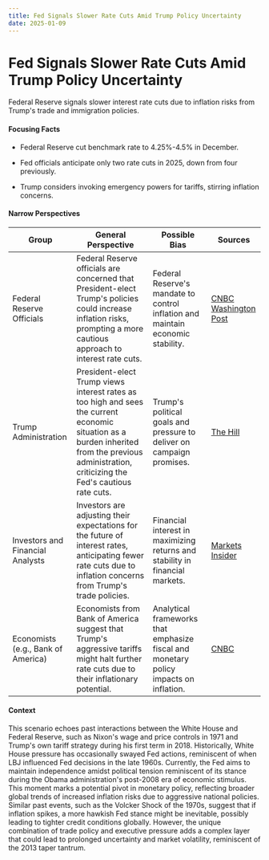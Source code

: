 ```yaml
---
title: Fed Signals Slower Rate Cuts Amid Trump Policy Uncertainty
date: 2025-01-09
---
```


# Fed Signals Slower Rate Cuts Amid Trump Policy Uncertainty

Federal Reserve signals slower interest rate cuts due to inflation risks from Trump's trade and immigration policies.

#### Focusing Facts

- Federal Reserve cut benchmark rate to 4.25%-4.5% in December.

- Fed officials anticipate only two rate cuts in 2025, down from four previously.

- Trump considers invoking emergency powers for tariffs, stirring inflation concerns.


#### Narrow Perspectives

| Group | General Perspective | Possible Bias | Sources |
|--------|-------------------|---------------|----------|
| Federal Reserve Officials | Federal Reserve officials are concerned that President-elect Trump's policies could increase inflation risks, prompting a more cautious approach to interest rate cuts. | Federal Reserve's mandate to control inflation and maintain economic stability. | [CNBC](https://www.cnbc.com/2025/01/08/fed-minutes-january-2025.html) [Washington Post](https://www.washingtonpost.com/business/2025/01/08/fed-trump-cuts-interest-rates/) |
| Trump Administration | President-elect Trump views interest rates as too high and sees the current economic situation as a burden inherited from the previous administration, criticizing the Fed's cautious rate cuts. | Trump's political goals and pressure to deliver on campaign promises. | [The Hill](https://thehill.com/business/5071561-trump-criticizes-federal-reserve-inflation/) |
| Investors and Financial Analysts | Investors are adjusting their expectations for the future of interest rates, anticipating fewer rate cuts due to inflation concerns from Trump's trade policies. | Financial interest in maximizing returns and stability in financial markets. | [Markets Insider](https://markets.businessinsider.com/news/stocks/stock-market-today-interest-rates-inflation-outlook-fed-rate-cuts-2025-1) |
| Economists (e.g., Bank of America) | Economists from Bank of America suggest that Trump's aggressive tariffs might halt further rate cuts due to their inflationary potential. | Analytical frameworks that emphasize fiscal and monetary policy impacts on inflation. | [CNBC](https://www.cnbc.com/2025/01/08/fed-may-be-done-cutting-rates-if-trumps-tariffs-are-imminent-bank-of-america-says.html) |

#### Context

This scenario echoes past interactions between the White House and Federal Reserve, such as Nixon's wage and price controls in 1971 and Trump's own tariff strategy during his first term in 2018. Historically, White House pressure has occasionally swayed Fed actions, reminiscent of when LBJ influenced Fed decisions in the late 1960s. Currently, the Fed aims to maintain independence amidst political tension reminiscent of its stance during the Obama administration's post-2008 era of economic stimulus. This moment marks a potential pivot in monetary policy, reflecting broader global trends of increased inflation risks due to aggressive national policies. Similar past events, such as the Volcker Shock of the 1970s, suggest that if inflation spikes, a more hawkish Fed stance might be inevitable, possibly leading to tighter credit conditions globally. However, the unique combination of trade policy and executive pressure adds a complex layer that could lead to prolonged uncertainty and market volatility, reminiscent of the 2013 taper tantrum.
